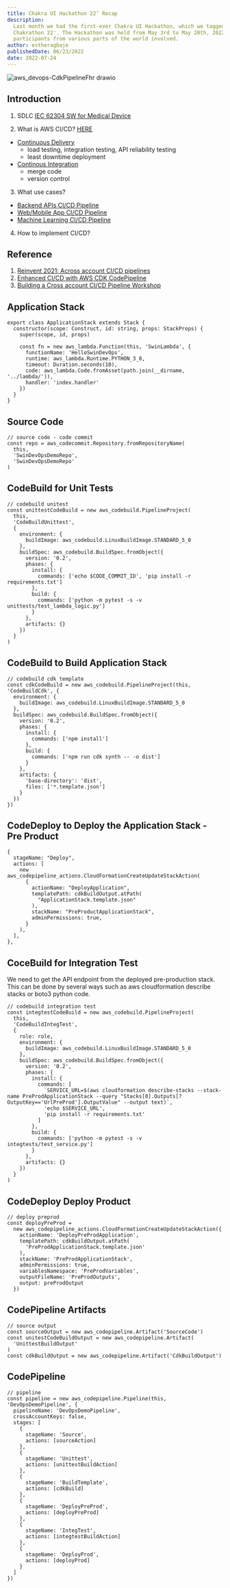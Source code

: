 ```yaml
---
title: Chakra UI Hackathon 22’ Recap
description:
  Last month we had the first-ever Chakra UI Hackathon, which we tagged the
  Chakrathon 22'. The Hackathon was held from May 3rd to May 20th, 2022, with
  participants from various parts of the world involved.
author: estheragbaje
publishedDate: 06/23/2022
date: 2022-07-24
---
```


![aws_devops-CdkPipelineFhr drawio](https://user-images.githubusercontent.com/20411077/176831848-b72a6d3c-8958-496c-a0ad-151f10a96c9d.png)

## Introduction

1. SDLC [IEC 62304 SW for Medical Device](https://webstore.iec.ch/preview/info_iec62304%7Bed1.0%7Den_d.pdf)

2. What is AWS CI/CD? [HERE](https://docs.aws.amazon.com/codepipeline/latest/userguide/concepts-continuous-delivery-integration.html)

- [Continuous Delivery](https://aws.amazon.com/devops/continuous-delivery/)
  - load testing, integration testing, API reliability testing
  - least downtime deployment
- [Continous Integration](https://aws.amazon.com/devops/continuous-integration/)
  - merge code
  - version control

3. What use cases?

- [Backend APIs CI/CD Pipeline](https://github.com/entest-hai/devops-mentor-talk)
- [Web/Mobile App CI/CD Pipeline](https://catalog.us-east-1.prod.workshops.aws/workshops/cc4e013e-6779-4574-9672-ff201b76282d/en-US/architecture)
- [Machine Learning CI/CD Pipeline](https://github.com/entest-hai/hello-sagemaker-pipeline)

4. How to implement CI/CD?

## Reference

1. [Reinvent 2021: Across account CI/CD pipelines](https://www.youtube.com/watch?v=AF-pSRSGNks)
2. [Enhanced CI/CD with AWS CDK CodePipeline](https://www.youtube.com/watch?v=1ps0Wh19MHQ)
3. [Building a Cross account CI/CD Pipeline Workshop](https://catalog.us-east-1.prod.workshops.aws/workshops/00bc829e-fd7c-4204-9da1-faea3cf8bd88/en-US)

## Application Stack

```tsx
export class ApplicationStack extends Stack {
  constructor(scope: Construct, id: string, props: StackProps) {
    super(scope, id, props)

    const fn = new aws_lambda.Function(this, 'SwinLambda', {
      functionName: 'HelloSwinDevOps',
      runtime: aws_lambda.Runtime.PYTHON_3_8,
      timeout: Duration.seconds(10),
      code: aws_lambda.Code.fromAsset(path.join(__dirname, '../lambda/')),
      handler: 'index.handler'
    })
  }
}
```

## Source Code

```tsx
// source code - code commit
const repo = aws_codecommit.Repository.fromRepositoryName(
  this,
  'SwinDevOpsDemoRepo',
  'SwinDevOpsDemoRepo'
)
```

## CodeBuild for Unit Tests

```tsx
// codebuild unitest
const unittestCodeBuild = new aws_codebuild.PipelineProject(
  this,
  'CodeBuildUnittest',
  {
    environment: {
      buildImage: aws_codebuild.LinuxBuildImage.STANDARD_5_0
    },
    buildSpec: aws_codebuild.BuildSpec.fromObject({
      version: '0.2',
      phases: {
        install: {
          commands: ['echo $CODE_COMMIT_ID', 'pip install -r requirements.txt']
        },
        build: {
          commands: ['python -m pytest -s -v unittests/test_lambda_logic.py']
        }
      },
      artifacts: {}
    })
  }
)
```

## CodeBuild to Build Application Stack

```tsx
// codebuild cdk template
const cdkCodeBuild = new aws_codebuild.PipelineProject(this, 'CodeBuildCdk', {
  environment: {
    buildImage: aws_codebuild.LinuxBuildImage.STANDARD_5_0
  },
  buildSpec: aws_codebuild.BuildSpec.fromObject({
    version: '0.2',
    phases: {
      install: {
        commands: ['npm install']
      },
      build: {
        commands: ['npm run cdk synth -- -o dist']
      }
    },
    artifacts: {
      'base-directory': 'dist',
      files: ['*.template.json']
    }
  })
})
```

## CodeDeploy to Deploy the Application Stack - Pre Product

```tsx
{
  stageName: "Deploy",
  actions: [
    new aws_codepipeline_actions.CloudFormationCreateUpdateStackAction(
      {
        actionName: "DeployApplication",
        templatePath: cdkBuildOutput.atPath(
          "ApplicationStack.template.json"
        ),
        stackName: "PreProductApplicationStack",
        adminPermissions: true,
      }
    ),
  ],
},
```

## CoceBuild for Integration Test

We need to get the API endpoint from the deployed pre-production stack. This can be done by several ways such as aws cloudformation describe stacks or boto3 python code.

```tsx
// codebuild integration test
const integtestCodeBuild = new aws_codebuild.PipelineProject(
  this,
  'CodeBuildIntegTest',
  {
    role: role,
    environment: {
      buildImage: aws_codebuild.LinuxBuildImage.STANDARD_5_0
    },
    buildSpec: aws_codebuild.BuildSpec.fromObject({
      version: '0.2',
      phases: {
        install: {
          commands: [
            `SERVICE_URL=$(aws cloudformation describe-stacks --stack-name PreProdApplicationStack --query "Stacks[0].Outputs[?OutputKey=='UrlPreProd'].OutputValue" --output text)`,
            'echo $SERVICE_URL',
            'pip install -r requirements.txt'
          ]
        },
        build: {
          commands: ['python -m pytest -s -v integtests/test_service.py']
        }
      },
      artifacts: {}
    })
  }
)
```

## CodeDeploy Deploy Product

```tsx
// deploy preprod
const deployPreProd =
  new aws_codepipeline_actions.CloudFormationCreateUpdateStackAction({
    actionName: 'DeployPreProdApplication',
    templatePath: cdkBuildOutput.atPath(
      'PreProdApplicationStack.template.json'
    ),
    stackName: 'PreProdApplicationStack',
    adminPermissions: true,
    variablesNamespace: 'PreProdVariables',
    outputFileName: 'PreProdOutputs',
    output: preProdOutput
  })
```

## CodePipeline Artifacts

```tsx
// source output
const sourceOutput = new aws_codepipeline.Artifact('SourceCode')
const unitestCodeBuildOutput = new aws_codepipeline.Artifact(
  'UnittestBuildOutput'
)
const cdkBuildOutput = new aws_codepipeline.Artifact('CdkBuildOutput')
```

## CodePipeline

```tsx
// pipeline
const pipeline = new aws_codepipeline.Pipeline(this, 'DevOpsDemoPipeline', {
  pipelineName: 'DevOpsDemoPipeline',
  crossAccountKeys: false,
  stages: [
    {
      stageName: 'Source',
      actions: [sourceAction]
    },
    {
      stageName: 'Unittest',
      actions: [unittestBuildAction]
    },
    {
      stageName: 'BuildTemplate',
      actions: [cdkBuild]
    },
    {
      stageName: 'DeployPreProd',
      actions: [deployPreProd]
    },
    {
      stageName: 'IntegTest',
      actions: [integtestBuildAction]
    },
    {
      stageName: 'DeployProd',
      actions: [deployProd]
    }
  ]
})
```
